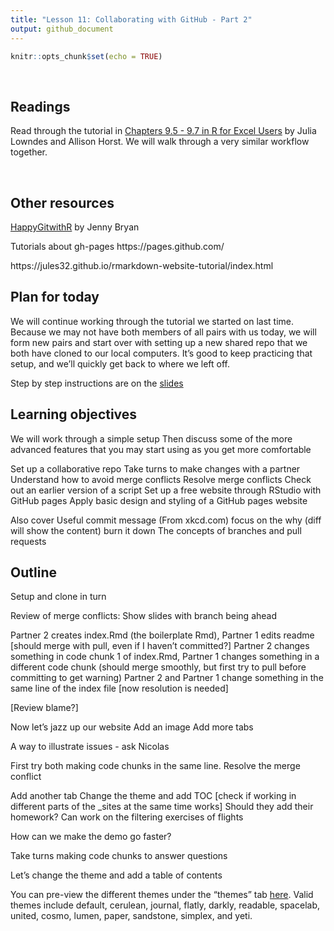```yaml
---
title: "Lesson 11: Collaborating with GitHub - Part 2"
output: github_document
---
```


```r
knitr::opts_chunk$set(echo = TRUE)
```

<br>

## Readings

Read through the tutorial in [Chapters 9.5 - 9.7 in R for Excel Users](https://rstudio-conf-2020.github.io/r-for-excel/collaborating.html#collaborating-with-github) by Julia Lowndes and Allison Horst. We will walk through a very similar workflow together.

<br>

## Other resources

[HappyGitwithR](https://happygitwithr.com/) by Jenny Bryan

Tutorials about gh-pages
https://pages.github.com/

https://jules32.github.io/rmarkdown-website-tutorial/index.html


## Plan for today

We will continue working through the tutorial we started on last time. Because we may not have both members of all pairs with us today, we will form new pairs and start over with setting up a new shared repo that we both have cloned to our local computers. It's good to keep practicing that setup, and we'll quickly get back to where we left off.

Step by step instructions are on the [slides](XX)


## Learning objectives
We will work through a simple setup
Then discuss some of the more advanced features that you may start using as you get more comfortable

Set up a collaborative repo
Take turns to make changes with a partner
Understand how to avoid merge conflicts
Resolve merge conflicts
Check out an earlier version of a script
Set up a free website through RStudio with GitHub pages
Apply basic design and styling of a GitHub pages website


Also cover
Useful commit message (From xkcd.com) focus on the why (diff will show the content)
burn it down
The concepts of branches and pull requests


## Outline

Setup and clone in turn

Review of merge conflicts:
Show slides with branch being ahead

Partner 2 creates index.Rmd (the boilerplate Rmd), Partner 1 edits readme [should merge with pull, even if I haven't committed?]
Partner 2 changes something in code chunk 1 of index.Rmd, Partner 1 changes something in a different code chunk (should merge smoothly, but first try to pull before committing to get warning)
Partner 2 and Partner 1 change something in the same line of the index file [now resolution is needed]

[Review blame?]

Now let's jazz up our website
Add an image
Add more tabs

A way to illustrate issues - ask Nicolas

First try both making code chunks in the same line. Resolve the merge conflict


Add another tab
Change the theme and add TOC [check if working in different parts of the _sites at the same time works]
Should they add their homework?
Can work on the filtering exercises of flights



How can we make the demo go faster?



Take turns making code chunks to answer questions 


Let's change the theme and add a table of contents


You can pre-view the different themes under the "themes" tab [here](https://bootswatch.com/3/). Valid themes include default, cerulean, journal, flatly, darkly, readable, spacelab, united, cosmo, lumen, paper, sandstone, simplex, and yeti.




